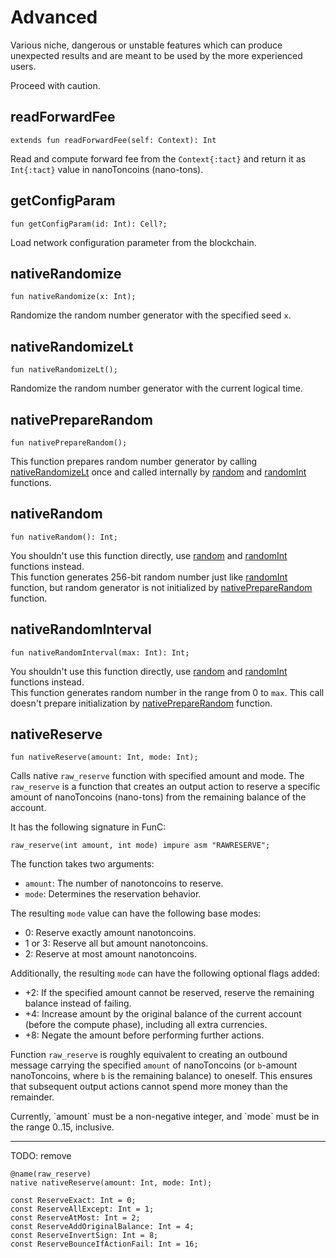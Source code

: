 # Advanced


Various niche, dangerous or unstable features which can produce unexpected results and are meant to be used by the more experienced users.

<Callout type="warning" emoji="⚠️">

  Proceed with caution.

</Callout>

## readForwardFee

```tact
extends fun readForwardFee(self: Context): Int
```

Read and compute forward fee from the `Context{:tact}` and return it as `Int{:tact}` value in nanoToncoins (nano-tons).

## getConfigParam

```tact
fun getConfigParam(id: Int): Cell?;
```

Load network configuration parameter from the blockchain.

## nativeRandomize

```tact
fun nativeRandomize(x: Int);
```

Randomize the random number generator with the specified seed `x`.

## nativeRandomizeLt

```tact
fun nativeRandomizeLt();
```

Randomize the random number generator with the current logical time.

## nativePrepareRandom

```tact
fun nativePrepareRandom();
```

This function prepares random number generator by calling [nativeRandomizeLt](#nativeRandomizeLt) once and called internally by [random](#random) and [randomInt](#randomInt) functions.

## nativeRandom

```tact
fun nativeRandom(): Int;
```

You shouldn't use this function directly, use [random](#random) and [randomInt](#randomInt) functions instead.\
This function generates 256-bit random number just like [randomInt](#randomInt) function, but random generator is not initialized by [nativePrepareRandom](#nativePrepareRandom) function.

## nativeRandomInterval

```tact
fun nativeRandomInterval(max: Int): Int;
```

You shouldn't use this function directly, use [random](#random) and [randomInt](#randomInt) functions instead.\
This function generates random number in the range from 0 to `max`. This call doesn't prepare initialization by [nativePrepareRandom](#nativePrepareRandom) function.

## nativeReserve

```tact
fun nativeReserve(amount: Int, mode: Int);
```

Calls native `raw_reserve` function with specified amount and mode. The `raw_reserve` is a function that creates an output action to reserve a specific amount of nanoToncoins (nano-tons) from the remaining balance of the account.

It has the following signature in FunC:

```func
raw_reserve(int amount, int mode) impure asm "RAWRESERVE";
```

The function takes two arguments:
* `amount`: The number of nanotoncoins to reserve.
* `mode`: Determines the reservation behavior.

The resulting `mode` value can have the following base modes:
* $0$: Reserve exactly amount nanotoncoins.
* $1$ or $3$: Reserve all but amount nanotoncoins.
* $2$: Reserve at most amount nanotoncoins.

Additionally, the resulting `mode` can have the following optional flags added:
* $+2$: If the specified amount cannot be reserved, reserve the remaining balance instead of failing.
* $+4$: Increase amount by the original balance of the current account (before the compute phase), including all extra currencies.
* $+8$: Negate the amount before performing further actions.

Function `raw_reserve` is roughly equivalent to creating an outbound message carrying the specified `amount` of nanoToncoins (or `b`-amount nanoToncoins, where `b` is the remaining balance) to oneself. This ensures that subsequent output actions cannot spend more money than the remainder.

<Callout type="warning" emoji="⚠️">
  Currently, `amount` must be a non-negative integer, and `mode` must be in the range 0..15, inclusive.
</Callout>

---

TODO: remove

```tact
@name(raw_reserve)
native nativeReserve(amount: Int, mode: Int);

const ReserveExact: Int = 0;
const ReserveAllExcept: Int = 1;
const ReserveAtMost: Int = 2;
const ReserveAddOriginalBalance: Int = 4;
const ReserveInvertSign: Int = 8;
const ReserveBounceIfActionFail: Int = 16;
```
